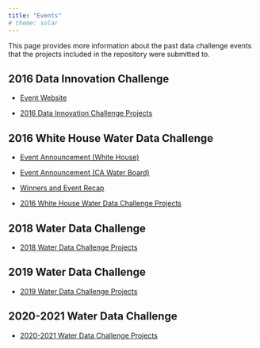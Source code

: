 ```yaml
---
title: "Events"
# theme: solar
---
```


This page provides more information about the past data challenge events that the projects included in the repository were submitted to.


## 2016 Data Innovation Challenge

- [Event Website](https://www.waterboards.ca.gov/resources/data_databases/data_innov_challenge.html)

- [2016 Data Innovation Challenge Projects](index.qmd#category=2016%20Data%20Innovation%20Challenge)


## 2016 White House Water Data Challenge

- [Event Announcement (White House)](https://obamawhitehouse.archives.gov/blog/2016/10/28/using-data-build-sustainable-water-future)

- [Event Announcement (CA Water Board)](https://www.waterboards.ca.gov/press_room/press_releases/2016/pr102816_data_challenge.pdf)

- [Winners and Event Recap](https://www.waterboards.ca.gov/press_room/press_releases/2016/pr121516.pdf)

- [2016 White House Water Data Challenge Projects](index.qmd#category=2016%20White%20House%20Water%20Data%20Challenge)


## 2018 Water Data Challenge

- [2018 Water Data Challenge Projects](index.qmd#category=2018%20Water%20Data%20Challenge)


## 2019 Water Data Challenge

- [2019 Water Data Challenge Projects](index.qmd#category=2019%20Water%20Data%20Challenge)


## 2020-2021 Water Data Challenge

- [2020-2021 Water Data Challenge Projects](index.qmd#category=2020-2021%20Water%20Data%20Challenge)
